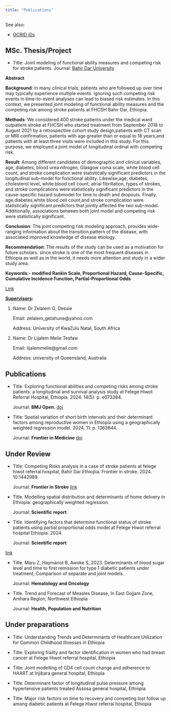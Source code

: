 ```yaml
---
title: "Publications"
---
```


See also:

-   [OCRID iDs](http://orcid.org/0009-0004-7681-514X)

## MSc. Thesis/Project

-   Title: Joint modeling of functional ability measures and competing risk for stroke patients. Journal: [Bahir Dar University](www.bdu.edu.et)

**Abstract**

**Background**: In many clinical trials, patients who are followed up over time may typically experience multiple events. Ignoring such competing risk events in time-to-event analyses can lead to biased risk estimates. In this context, we presented joint modeling of functional ability measures and the competing risk among stroke patients at FHCSH Bahir Dar, Ethiopia.

**Methods**: We considered 400 stroke patients under the medical ward outpatient stroke at FHCSH who started treatment from September 2018 to August 2021 by a retrospective cohort study design,patients with CT scan or MRI confirmation, patients with age greater than or equal to 18 years,and patients with at least three visits were included in this study. For this purpose, we employed a joint model of longitudinal ordinal with competing risk.

**Result**: Among different candidates of demographic and clinical variables, age, diabetes, blood urea nitrogen, Glasgow coma scale, white blood cell count, and stroke complication were statistically significant predictors in the longitudinal sub-model for functional ability. Likewise,age, diabetes, cholesterol level, white blood cell count, atrial fibrillation, types of strokes, and stroke complications were statistically significant predictors in the cause-specific hazard submodel for time to death and dropouts. Finally, age,diabetes,white blood cell count,and stroke complication were statistically significant predictors that jointly affected the two sub-model. Additionally, associations between both joint model and competing risk were statistically significant.

**Conclusion**: The joint competing risk modeling approach, provides wide-ranging information about the transition pattern of the disease, with associated improved knowledge of disease etiology.

**Recommendation**: The results of the study can be used as a motivation for future scholars. since stroke is one of the most frequent diseases in Ethiopia as well as in the world, it needs more attention and study in a wider study area.

**Keywords:- modified Rankin Scale, Proportional Hazard, Cause-Specific, Cumulative Incidence Function, Partial-Proportional Odds**

[Link](http://ir.bdu.edu.et/handle/123456789/14036)

[**Supervisors**]{.underline}**:**

1.  Name: Dr Zelalem G, Dessie

    Email: zelalem_getahune\@yahoo.com

    Address: University of KwaZulu Natal, South Africa

2.  Name: Dr Lijalem Melie Tesfaw

    Email: lijalemmelie\@gmail.com

    Address: university of Queensland, Australia

## Publications

-   Title: Exploring functional abilities and competing risks among stroke patients: a longitudinal and survival analysis study at Felege Hiwot Referral Hospital, Ethiopia. 2024. 14(5): p. e073384.

    Journal: **BMJ Open.** [doi](doi:10.1136/bmjopen-2023-073384)

-   Title: Spatial variation of short birth intervals and their determinant factors among reproductive women in Ethiopia using a geographically weighted regression model. 2024. 11: p. 1363844.

    Journal: **Frontier in Medicine** [doi](doi:10.3389/fmed.2024.1363844)

## Under Review

-   Title: Competing Risks analysis in a case of stroke patients at felege hiwot referral hospital, Bahir Dar Ethiopia. Frontier in stroke. 2024. 10:1442989

    Journal: **Frontier in Stroke** [link](https://review.frontiersin.org/review/bootstrap/3871bec4-0494-4e23-abbe-04ec6e05772e)

-   Title. Modelling spatial distribution and determinants of home delivery in Ethiopia: geographically weighted regression.

    Journal: **Scientific report**

-   Title. Identifying factors that determine functional status of stroke patients using partial proportional odds model at Felege Hiwot referral hospital Ethiopia. 2024.

    Journal: **Scientific report**
    
[link](https://submission.springernature.com/submission/1d47242b-8d45-444f-b013-354d34371436)

-   Title. Maru Z, Haymanot B, Awoke S,.2023. Determinants of blood sugar level and time to first remission for type 1 diabetic patients under treatment; Comparison of separate and joint models.

    Journal: **Hematology and Oncology**

-   Title. Trend and Forecast of Measles Disease, In East Gojjam Zone, Amhara Region, Northwest Ethiopia

    Journal: **Health, Population and Nutrition**

## Under preparations

-   Title: Understanding Trends and Determinants of Healthcare Utilization for Common Childhood Illnesses in Ethiopia

-   Title: Exploring frailty and factor identification in women who had breast cancer at Felege Hiwot referral hospital, Ethiopia

-   Title: Joint modelling of CD4 cell count change and adherence to HAART at Injibara general hospital, Ethiopia

-   Title: Determinant factor of longitudinal pulse pressure among hypertensive patients treated Assosa general hospital, Ethiopia

-   Title: Major risk factors on time to recovery and competing lost follow up among diabetic patients at Felege Hiwot referral hospital, Ethiopia
